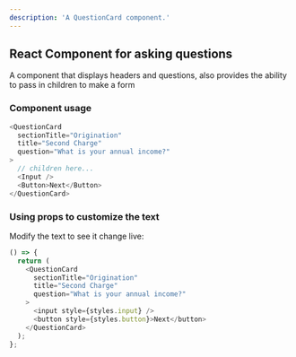 ```yaml
---
description: 'A QuestionCard component.'
---
```



## React Component for asking questions

A component that displays headers and questions, also provides the ability to pass in children to make a form

### Component usage

```js
<QuestionCard
  sectionTitle="Origination"
  title="Second Charge"
  question="What is your annual income?"
>
  // children here...
  <Input />
  <Button>Next</Button>
</QuestionCard>
```

### Using props to customize the text

Modify the text to see it change live:

```js live
() => {
  return (
    <QuestionCard
      sectionTitle="Origination"
      title="Second Charge"
      question="What is your annual income?"
    >
      <input style={styles.input} />
      <button style={styles.button}>Next</button>
    </QuestionCard>
  );
};
```

<Figma
  loading="lazy"
  src="https://www.figma.com/embed?embed_host=share&url=https%3A%2F%2Fwww.figma.com/file/KxwTJZOx3qhe74R14fzhXg/Koodoo-Components?node-id=483%3A754"
/>
